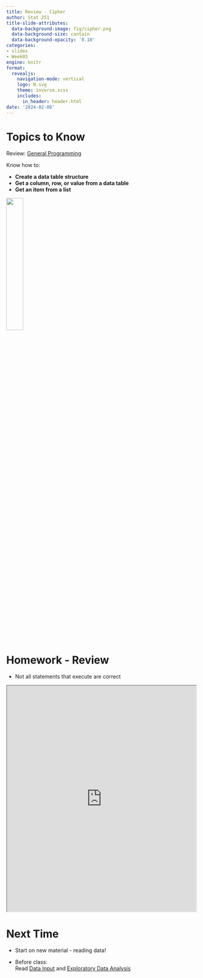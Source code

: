 ```yaml
---
title: Review - Cipher
author: Stat 251
title-slide-attributes:
  data-background-image: fig/cipher.png
  data-background-size: contain
  data-background-opacity: '0.10'
categories:
- slides
- Week03
engine: knitr
format:
  revealjs:
    navigation-mode: vertical
    logo: N.svg
    theme: inverse.scss
    includes:
      in_header: header.html
date: '2024-02-08'
---
```


# Topics to Know

Review: [General Programming](https://srvanderplas.github.io/stat-computing-r-python/part-gen-prog/00-gen-prog.html)

Know how to:

- **Create a data table structure**
- **Get a column, row, or value from a data table**
- **Get an item from a list**

![](fig/programming-why.gif){.absolute bottom="50%" right="10px" width="30%"}


# Homework - Review

- Not all statements that execute are correct

```{=html}
<iframe width="100%" height = "600px" src="https://srvanderplas.github.io/unl-stat251/homework/03-cipher.html"></iframe>
```


# Next Time

- Start on new material - reading data!
  
- Before class:     
Read [Data Input](https://srvanderplas.github.io/stat-computing-r-python/part-wrangling/01-data-input.html) and [Exploratory Data Analysis](https://srvanderplas.github.io/stat-computing-r-python/part-wrangling/02a-eda.html)
